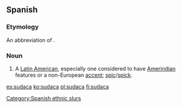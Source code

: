 ==Spanish==

===Etymology===
An abbreviation of {{term|sudamericano|'''suda'''meri'''ca'''no|South America|lang=es}}.

===Noun===
{{es-noun|mf}}

# {{context|Spain|offensive|derogatory|vulgar|slang|lang=es}} A [[Latin American]], especially one considered to have [[Amerindian]] features or a non-European [[accent]]; [[spic]]/[[spick]].

[[Category:Spanish ethnic slurs]]

[[es:sudaca]]
[[ko:sudaca]]
[[pl:sudaca]]
[[fi:sudaca]]